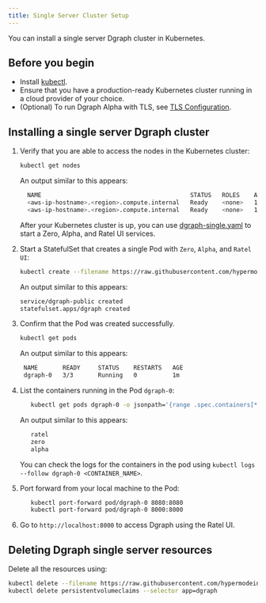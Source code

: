 ```yaml
---
title: Single Server Cluster Setup
---
```


You can install a single server Dgraph cluster in Kubernetes.

## Before you begin

- Install [kubectl](https://kubernetes.io/docs/tasks/tools/install-kubectl/).
- Ensure that you have a production-ready Kubernetes cluster running in a cloud
  provider of your choice.
- (Optional) To run Dgraph Alpha with TLS, see
  [TLS Configuration](/tls-configuration).

## Installing a single server Dgraph cluster

1.  Verify that you are able to access the nodes in the Kubernetes cluster:

    ```bash
    kubectl get nodes
    ```

    An output similar to this appears:

    ```bash
      NAME                                          STATUS   ROLES    AGE   VERSION
      <aws-ip-hostname>.<region>.compute.internal   Ready    <none>   1m   v1.15.11-eks-af3caf
      <aws-ip-hostname>.<region>.compute.internal   Ready    <none>   1m   v1.15.11-eks-af3caf
    ```

    After your Kubernetes cluster is up, you can use
    [dgraph-single.yaml](https://github.com/hypermodeinc/dgraph/blob/main/contrib/config/kubernetes/dgraph-single/dgraph-single.yaml)
    to start a Zero, Alpha, and Ratel UI services.

1.  Start a StatefulSet that creates a single Pod with `Zero`, `Alpha`, and
    `Ratel UI`:

    ```bash
    kubectl create --filename https://raw.githubusercontent.com/hypermodeinc/dgraph/main/contrib/config/kubernetes/dgraph-single/dgraph-single.yaml
    ```

    An output similar to this appears:

    ```bash
    service/dgraph-public created
    statefulset.apps/dgraph created
    ```

1.  Confirm that the Pod was created successfully.

    ```bash
    kubectl get pods
    ```

    An output similar to this appears:

    ```bash
     NAME       READY     STATUS    RESTARTS   AGE
     dgraph-0   3/3       Running   0          1m
    ```

1.  List the containers running in the Pod `dgraph-0`:

    ```bash
       kubectl get pods dgraph-0 -o jsonpath='{range .spec.containers[*]}{.name}{"\n"}{end}'
    ```

    An output similar to this appears:

    ```bash
       ratel
       zero
       alpha
    ```

    You can check the logs for the containers in the pod using
    `kubectl logs --follow dgraph-0 <CONTAINER_NAME>`.

1.  Port forward from your local machine to the Pod:

    ```bash
       kubectl port-forward pod/dgraph-0 8080:8080
       kubectl port-forward pod/dgraph-0 8000:8000
    ```

1.  Go to `http://localhost:8000` to access Dgraph using the Ratel UI.

## Deleting Dgraph single server resources

Delete all the resources using:

```sh
kubectl delete --filename https://raw.githubusercontent.com/hypermodeinc/dgraph/main/contrib/config/kubernetes/dgraph-single/dgraph-single.yaml
kubectl delete persistentvolumeclaims --selector app=dgraph
```
